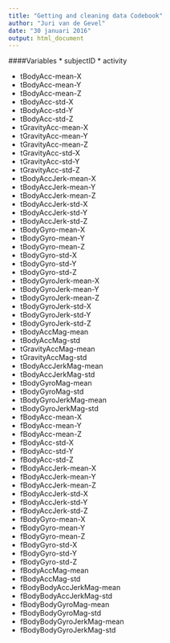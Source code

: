 ```yaml
---
title: "Getting and cleaning data Codebook"
author: "Juri van de Gevel"
date: "30 januari 2016"
output: html_document
---
```


####Variables
* subjectID
* activity

* tBodyAcc-mean-X
* tBodyAcc-mean-Y
* tBodyAcc-mean-Z
* tBodyAcc-std-X
* tBodyAcc-std-Y
* tBodyAcc-std-Z
* tGravityAcc-mean-X
* tGravityAcc-mean-Y
* tGravityAcc-mean-Z
* tGravityAcc-std-X
* tGravityAcc-std-Y
* tGravityAcc-std-Z
* tBodyAccJerk-mean-X
* tBodyAccJerk-mean-Y
* tBodyAccJerk-mean-Z
* tBodyAccJerk-std-X
* tBodyAccJerk-std-Y
* tBodyAccJerk-std-Z
* tBodyGyro-mean-X
* tBodyGyro-mean-Y
* tBodyGyro-mean-Z
* tBodyGyro-std-X
* tBodyGyro-std-Y
* tBodyGyro-std-Z
* tBodyGyroJerk-mean-X
* tBodyGyroJerk-mean-Y
* tBodyGyroJerk-mean-Z
* tBodyGyroJerk-std-X
* tBodyGyroJerk-std-Y
* tBodyGyroJerk-std-Z
* tBodyAccMag-mean
* tBodyAccMag-std
* tGravityAccMag-mean
* tGravityAccMag-std
* tBodyAccJerkMag-mean
* tBodyAccJerkMag-std
* tBodyGyroMag-mean
* tBodyGyroMag-std
* tBodyGyroJerkMag-mean
* tBodyGyroJerkMag-std
* fBodyAcc-mean-X
* fBodyAcc-mean-Y
* fBodyAcc-mean-Z
* fBodyAcc-std-X
* fBodyAcc-std-Y
* fBodyAcc-std-Z
* fBodyAccJerk-mean-X
* fBodyAccJerk-mean-Y
* fBodyAccJerk-mean-Z
* fBodyAccJerk-std-X
* fBodyAccJerk-std-Y
* fBodyAccJerk-std-Z
* fBodyGyro-mean-X
* fBodyGyro-mean-Y
* fBodyGyro-mean-Z
* fBodyGyro-std-X
* fBodyGyro-std-Y
* fBodyGyro-std-Z
* fBodyAccMag-mean
* fBodyAccMag-std
* fBodyBodyAccJerkMag-mean
* fBodyBodyAccJerkMag-std
* fBodyBodyGyroMag-mean
* fBodyBodyGyroMag-std
* fBodyBodyGyroJerkMag-mean
* fBodyBodyGyroJerkMag-std

